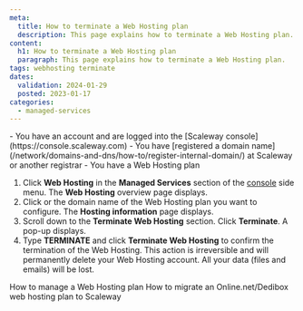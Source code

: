 ```yaml
---
meta:
  title: How to terminate a Web Hosting plan
  description: This page explains how to terminate a Web Hosting plan.
content:
  h1: How to terminate a Web Hosting plan
  paragraph: This page explains how to terminate a Web Hosting plan.
tags: webhosting terminate
dates:
  validation: 2024-01-29
  posted: 2023-01-17
categories:
  - managed-services
---
```


<Macro id="requirements" />

<Message type="requirement">
  - You have an account and are logged into the [Scaleway console](https://console.scaleway.com)
  - You have [registered a domain name](/network/domains-and-dns/how-to/register-internal-domain/) at Scaleway or another registrar
  - You have a Web Hosting plan
</Message>

1. Click **Web Hosting** in the **Managed Services** section of the [console](https://console.scaleway.com/) side menu. The **Web Hosting** overview page displays.
2. Click <Icon name="seeMore" /> or the domain name of the Web Hosting plan you want to configure. The **Hosting information** page displays.
3. Scroll down to the **Terminate Web Hosting** section. Click **Terminate**. A pop-up displays.
    <Lightbox src="scaleway-webhosting-terminate.webp" alt="" />
4. Type **TERMINATE** and click **Terminate Web Hosting** to confirm the termination of the Web Hosting.
    <Message type="important">
        This action is irreversible and will permanently delete your Web Hosting account. All your data (files and emails) will be lost.
    </Message>

<Navigation title="See also">
  <PreviousButton to="/managed-services/webhosting/how-to/manage-webhosting/">How to manage a Web Hosting plan</PreviousButton>
  <NextButton to="/managed-services/webhosting/how-to/migrate-webhosting-plan/">How to migrate an Online.net/Dedibox web hosting plan to Scaleway</NextButton>
</Navigation>